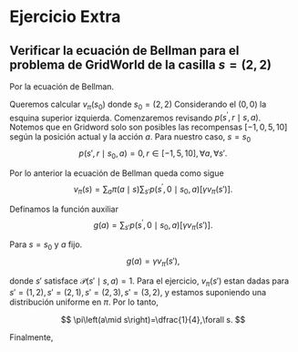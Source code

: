 # Ejercicio Extra

## Verificar la ecuación de Bellman para el problema de GridWorld de la casilla $s = (2,2)$

Por la ecuación de Bellman. 

\begin{align*}
v_{\pi}\left(s\right) & =E_{\pi}\left[G_{t}\mid S_{t}=s\right]\\
 & =\sum_{a}\pi\left(a\mid s\right)\sum_{s',r}p\left(s^{'},r\mid s,a\right)\left[r+\gamma v_{\pi}\left(s'\right)\right]
\end{align*}

Queremos calcular $v_{\pi}\left(s_0\right)$ donde $s_{0}=\left(2,2\right)$
Considerando el $\left(0,0\right)$ la esquina superior izquierda.
Comenzaremos revisando $p\left(s^{'},r\mid s,a\right)$. Notemos que
en Gridword solo son posibles las recompensas $[-1,0,5,10]$ según
la posición actual y la acción $a$. Para nuestro caso, $s= s_{0}$ 
$$
p\left(s',r\mid s_{0},a\right)=0,r\in[-1,5,10],\forall a,\forall s'.
$$

Por lo anterior la ecuación de Bellman queda como sigue 
$$
v_{\pi}\left(s\right)=\sum_{a}\pi\left(a\mid s\right)\sum_{s'}p\left(s^{'},0\mid s_{0},a\right)\left[\gamma v_{\pi}\left(s'\right)\right].
$$

Definamos la función auxiliar 
$$
g\left(a\right)=\sum_{s'}p\left(s^{'},0\mid s_{0},a\right)\left[\gamma v_{\pi}\left(s'\right)\right].
$$

Para $s=s_{0}$ y $a$ fijo. 
$$
g\left(a\right)=\gamma v_{\pi}\left(s'\right),
$$

donde $s'$ satisface $\mathcal{P}\left(s'\mid s,a\right)=1$. Para
el ejercicio, $v_{\pi}\left(s'\right)$ estan dadas para $s'=\left(1,2\right),s'=\left(2,1\right),s'=\left(2,3\right),s'=\left(3,2\right)$,
y estamos suponiendo una distribución uniforme en $\pi$. Por lo tanto,

$$
\pi\left(a\mid s\right)=\dfrac{1}{4},\forall s.
$$

Finalmente, 

\begin{align*}
v_{\pi}\left(s\right) & =\dfrac{1}{4}\left(\gamma\left(2.3+0.7+0.4-0.4\right)\right)\\
 & =\dfrac{3}{4}\gamma\approx0.7
\end{align*}